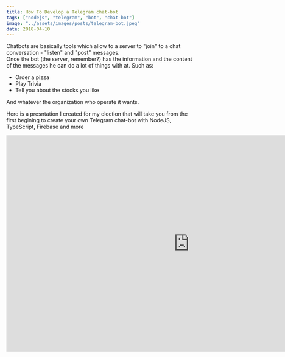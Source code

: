 ```yaml
---
title: How To Develop a Telegram chat-bot
tags: ["nodejs", "telegram", "bot", "chat-bot"]
image: "../assets/images/posts/telegram-bot.jpeg"
date: 2018-04-10
---
```


Chatbots are basically tools which allow to a server to "join" to a chat conversation - "listen" and "post" messages.<br />
Once the bot (the server, remember?) has the information and the content of the messages he can do a lot of things with at. Such as:

- Order a pizza
- Play Trivia
- Tell you about the stocks you like

And whatever the organization who operate it wants.

Here is a presntation I created for my election that will take you from the first begining to create your own Telegram chat-bot with NodeJS, TypeScript, Firebase and more

<iframe
  src="https://docs.google.com/presentation/d/e/2PACX-1vSThbK-mPJQqYqYerjVUHS8LCe4-IGMIscij_Sa7Cw2lMyEiP88Hte6WdTuUrb3F7hea1Ty4kKAN1LM/embed?start=false&loop=false&delayms=3000"
  frameborder="0"
  width="960"
  height="569"
  allowfullscreen="true"
  mozallowfullscreen="true"
  webkitallowfullscreen="true"
></iframe>
